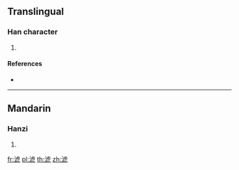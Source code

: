 {{character info/new}}
==Translingual==

===Han character===
{{Han char|rn=85|rad=水|as=08|sn=11|four=31114|canj=EYPN,EYPU}}

# {{defn|Han|sort=水08}}

====References====
* {{Han ref|kx=0632.040|dkj=17689|hdz=31648.030|uh=6DF2|ud=28146|bh=D641|bd=54849}}

----

==Mandarin==

===Hanzi===
{{cmn-hanzi|pin=[[piáo]] ([[piao2]])|wg=p'iao<sup>2</sup>}}

# {{defn|lang=cmn|sort=水08}}

[[fr:淲]]
[[pl:淲]]
[[th:淲]]
[[zh:淲]]